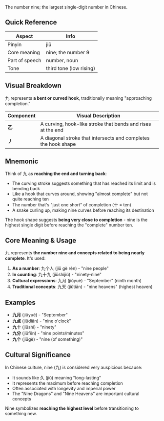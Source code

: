 The number nine; the largest single-digit number in Chinese.

## Quick Reference

| Aspect         | Info                    |
| -------------- | ----------------------- |
| Pinyin         | jiǔ                     |
| Core meaning   | nine; the number 9      |
| Part of speech | number, noun            |
| Tone           | third tone (low rising) |

## Visual Breakdown

九 represents **a bent or curved hook**, traditionally meaning "approaching completion."

| Component | Visual Description                                             |
| --------- | -------------------------------------------------------------- |
| **乙**    | A curving, hook-like stroke that bends and rises at the end    |
| **丿**    | A diagonal stroke that intersects and completes the hook shape |

## Mnemonic

Think of 九 as **reaching the end and turning back**:

- The curving stroke suggests something that has reached its limit and is bending back
- Like a hook that curves around, showing "almost complete" but not quite reaching ten
- The number that's "just one short" of completion (十 = ten)
- A snake curling up, making nine curves before reaching its destination

The hook shape suggests **being very close to completion** - nine is the highest single digit before
reaching the "complete" number ten.

## Core Meaning & Usage

九 represents **the number nine and concepts related to being nearly complete**. It's used:

1. **As a number**: 九个人 (jiǔ gè rén) - "nine people"
2. **In counting**: 九十九 (jiǔshíjiǔ) - "ninety-nine"
3. **Cultural expressions**: 九月 (jiǔyuè) - "September" (ninth month)
4. **Traditional concepts**: 九天 (jiǔtiān) - "nine heavens" (highest heaven)

## Examples

- **九月** (jiǔyuè) - "September"
- **九点** (jiǔdiǎn) - "nine o'clock"
- **九十** (jiǔshí) - "ninety"
- **九分** (jiǔfēn) - "nine points/minutes"
- **九个** (jiǔgè) - "nine (of something)"

## Cultural Significance

In Chinese culture, nine (九) is considered very auspicious because:

- It sounds like 久 (jiǔ) meaning "long-lasting"
- It represents the maximum before reaching completion
- Often associated with longevity and imperial power
- The "Nine Dragons" and "Nine Heavens" are important cultural concepts

Nine symbolizes **reaching the highest level** before transitioning to something new.
